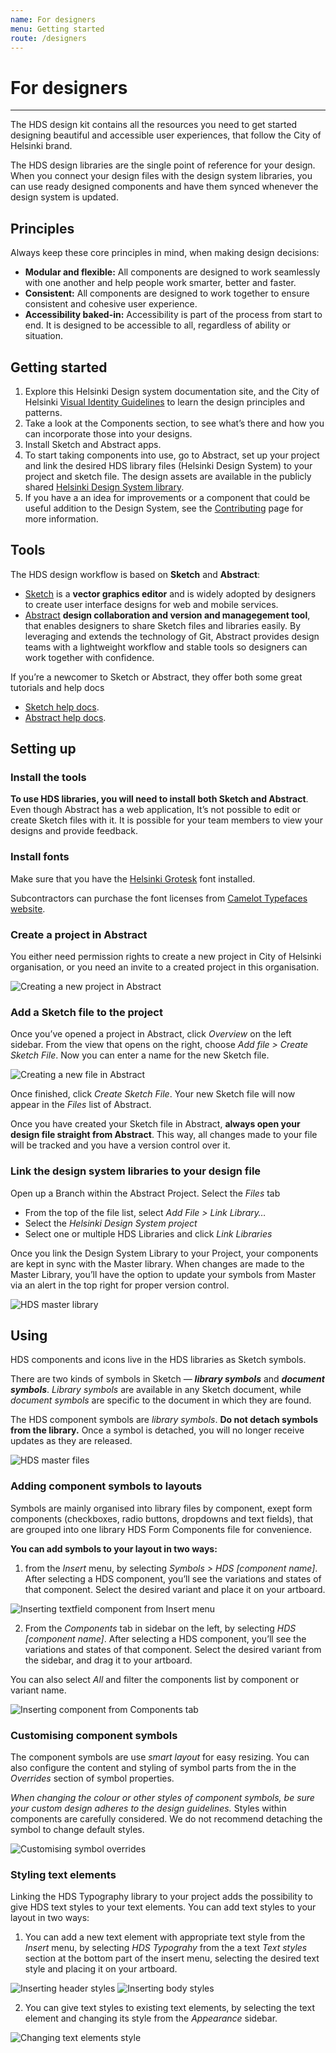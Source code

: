 ```yaml
---
name: For designers
menu: Getting started
route: /designers
---
```


# For designers

---


<LargeParagraph>The HDS design kit contains all the resources you need to get started designing beautiful and accessible user experiences, that follow the City of Helsinki brand.</LargeParagraph>

The HDS design libraries are the single point of reference for your design. When you connect your design files with the design system libraries, you can use ready designed components and have them synced whenever the design system is updated.

## Principles

Always keep these core principles in mind, when making design decisions:
- **Modular and flexible:** All components are designed to work seamlessly with one another and help people work smarter, better and faster.
- **Consistent:** All components are designed to work together to ensure consistent and cohesive user experience.
- **Accessibility baked-in:** Accessibility is part of the process from start to end. It is designed to be accessible to all, regardless of ability or situation.

## Getting started
1. Explore this Helsinki Design system documentation site, and the City of Helsinki [Visual Identity Guidelines](https://brand.hel.fi/ "City of Helsinki Visual Identity Guidelines") to learn the design principles and patterns.
2. Take a look at the Components section, to see what’s there and how you can incorporate those into your designs.
3. Install Sketch and Abstract apps.
4. To start taking components into use, go to Abstract, set up your project and link the desired HDS library files (Helsinki Design System) to your project and sketch file. The design assets are available in the publicly shared [Helsinki Design System library](https://share.goabstract.com/4be1120f-5c64-4937-9a56-0484b26e20d7).
5. If you have a an idea for improvements or a component that could be useful addition to the Design System, see the [Contributing](/contributing "Contributing") page for more information.


## Tools
The HDS design workflow is based on **Sketch** and **Abstract**:
- [Sketch](https://www.sketch.com/ "Sketch - The digital design toolkit") is a **vector graphics editor** and is widely adopted by designers to create user interface designs for web and mobile services.
- [Abstract](https://www.abstract.com/ "Abstract: Design Version Control, Collaboration & Handoff for teams") **design collaboration and version and managegement tool**, that enables designers to share Sketch files and libraries easily. By leveraging and extends the technology of Git, Abstract provides design teams with a lightweight workflow and stable tools so designers can work together with confidence.

If you’re a newcomer to Sketch or Abstract, they offer both some great tutorials and help docs
- [Sketch help docs](https://www.sketchapp.com/docs/ "Sketch help docs").
- [Abstract help docs](https://www.abstract.com/help/ "Abstract help docs").

## Setting up
### Install the tools
**To use HDS libraries, you will need to install both Sketch and Abstract**. Even though Abstract has a web application, It’s not possible to edit or create Sketch files with it. It is possible for your team members to view your designs and provide feedback.

### Install fonts
Make sure that you have the [Helsinki Grotesk](https://camelot-typefaces.com/helsinki-grotesk "Camelot Typefaces / Helsinki Grotesk") font installed.

Subcontractors can purchase the font licenses from [Camelot Typefaces website](https://camelot-typefaces.com/helsinki-grotesk "Camelot Typefaces / Helsinki Grotesk").

### Create a project in Abstract

You either need permission rights to create a new project in City of Helsinki organisation, or you need an invite to a created project in this organisation.

![Creating a new project in Abstract](../../static/fordesigners-abstract-create-new-project.png "Creating a new project in Abstract")

### Add a Sketch file to the project

Once you’ve opened a project in Abstract, click _Overview_ on the left sidebar. From the view that opens on the right, choose _Add file > Create Sketch File_. Now you can enter a name for the new Sketch file.

![Creating a new file in Abstract](../../static/fordesigners-abstract-create-new-file.png "Creating a new file in Abstract")

Once finished, click _Create Sketch File_. Your new Sketch file will now appear in the _Files_ list of Abstract.

Once you have created your Sketch file in Abstract, **always open your design file straight from Abstract**. This way, all changes made to your file will be tracked and you have a version control over it.

### Link the design system libraries to your design file

Open up a Branch within the Abstract Project. Select the _Files_ tab  
- From the top of the file list, select _Add File > Link Library…_  
- Select the _Helsinki Design System project_  
- Select one or multiple HDS Libraries and click _Link Libraries_

Once you link the Design System Library to your Project, your components are kept in sync with the Master library. When changes are made to the Master Library, you’ll have the option to update your symbols from Master via an alert in the top right for proper version control.

![HDS master library](../../static/fordesigners-hds-master.png "HDS master library")


## Using

HDS components and icons live in the HDS libraries as Sketch symbols. 

There are two kinds of symbols in Sketch — **_library symbols_** and **_document symbols_**. _Library symbols_ are available in any Sketch document, while _document symbols_ are specific to the document in which they are found. 

The HDS component symbols are _library symbols_. **Do not detach symbols from the library.** Once a symbol is detached, you will no longer receive updates as they are released.

![HDS master files](../../static/fordesigners-hds-master-files.png "HDS master files")


### Adding component symbols to layouts
Symbols are mainly organised into library files by component, exept form components (checkboxes, radio buttons, dropdowns and text fields), that are grouped into one library HDS Form Components file for convenience. 

**You can add symbols to your layout in two ways:**
1. from the _Insert_ menu, by selecting _Symbols > HDS [component name]_. After selecting a HDS component, you’ll see the variations and states of that component. Select the desired variant and place it on your artboard.

![Inserting textfield component from Insert menu](../../static/fordesigners-component-textfield-insert.png "Inserting textfield component from Insert menu")

2. From the _Components_ tab in sidebar on the left, by selecting _HDS [component name]_. After selecting a HDS component, you’ll see the variations and states of that component. Select the desired variant from the sidebar, and drag it to your artboard. 

You can also select _All_ and filter the components list by component or variant name.

![Inserting component from Components tab](../../static/fordesigners-component-insert.png "Inserting component from Components tab")

### Customising component symbols
The component symbols are use _smart layout_ for easy resizing. You can also configure the content and styling of symbol parts from the in the _Overrides_ section of symbol properties.

_When changing the colour or other styles of component symbols, be sure your custom design adheres to the design guidelines._ Styles within components are carefully considered. We do not recommend detaching the symbol to change default styles.

![Customising symbol overrides](../../static/fordesigners-component-overrides.png "Customising symbol overrides")



### Styling text elements
Linking the HDS Typography library to your project adds the possibility to give HDS text styles to your text elements. You can add text styles to your layout in two ways:

1. You can add a new text element with appropriate text style from the _Insert_ menu, by selecting _HDS Typograhy_ from the a text _Text styles_ section at the bottom part of the insert menu, selecting the desired text style and placing it on your artboard.

![Inserting header styles](../../static/fordesigners-typography-header-insert.png "Inserting header styles")
![Inserting body styles](../../static/fordesigners-typography-body-insert.png "Inserting body styles")

2. You can give text styles to existing text elements, by selecting the text element and changing its style from the _Appearance_ sidebar.

![Changing text elements style](../../static/fordesigners-typography-textstyle-appearance.png "Changing text elements style")